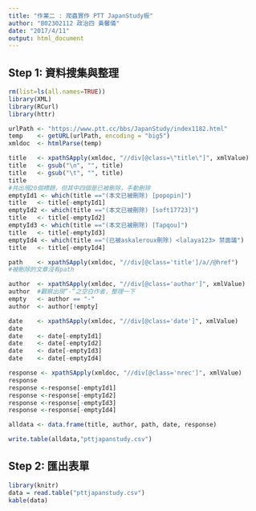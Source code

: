 ```yaml
---
title: "作業二 : 爬蟲實作 PTT JapanStudy板"
author: "B02302112 政治四 黃馨儀"
date: "2017/4/11"
output: html_document
---
```


## Step 1: 資料搜集與整理

```r
rm(list=ls(all.names=TRUE))
library(XML)
library(RCurl)
library(httr)

urlPath <- "https://www.ptt.cc/bbs/JapanStudy/index1182.html"
temp    <- getURL(urlPath, encoding = "big5")
xmldoc  <- htmlParse(temp)

title   <- xpathSApply(xmldoc, "//div[@class=\"title\"]", xmlValue)
title   <- gsub("\n", "", title)
title   <- gsub("\t", "", title)
title   
#共出現20個標題，但其中四個是已被刪除，手動刪除
emptyId1 <- which(title =="(本文已被刪除) [popopin]")
title   <- title[-emptyId1]
emptyId2 <- which(title =="(本文已被刪除) [soft17723]")
title   <- title[-emptyId2]
emptyId3 <- which(title =="(本文已被刪除) [Tapqou]")
title   <- title[-emptyId3]
emptyId4 <- which(title =="(已被askaleroux刪除) <lalaya123> 禁面議")
title   <- title[-emptyId4]

path    <- xpathSApply(xmldoc, "//div[@class='title']/a//@href")
#被刪除的文章沒有path

author  <- xpathSApply(xmldoc, "//div[@class='author']", xmlValue)
author  #觀察出現“-”之空白作者，整理一下
empty   <- author == "-"
author  <- author[!empty]

date    <- xpathSApply(xmldoc, "//div[@class='date']", xmlValue)
date
date    <- date[-emptyId1]
date    <- date[-emptyId2]
date    <- date[-emptyId3]
date    <- date[-emptyId4]

response <- xpathSApply(xmldoc, "//div[@class='nrec']", xmlValue)
response
response <-response[-emptyId1]
response <-response[-emptyId2]
response <-response[-emptyId3]
response <-response[-emptyId4]

alldata <- data.frame(title, author, path, date, response)

write.table(alldata,"pttjapanstudy.csv") 
```


## Step 2: 匯出表單

```r
library(knitr)
data = read.table("pttjapanstudy.csv")
kable(data)
```